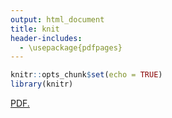 ```yaml
---
output: html_document
title: knit
header-includes:
  - \usepackage{pdfpages}
---
```


```r
knitr::opts_chunk$set(echo = TRUE)
library(knitr)
```

<a href="https://samfraley.github.io/Portfolio/images/mixedincome.pdf" target="_blank">PDF.</a>
